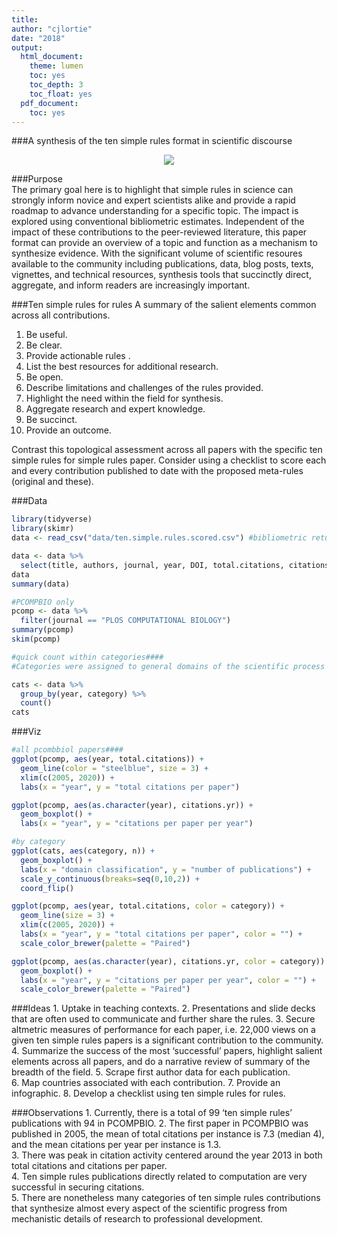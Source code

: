 ```yaml
---
title:
author: "cjlortie"
date: "2018"
output:
  html_document:
    theme: lumen
    toc: yes
    toc_depth: 3
    toc_float: yes
  pdf_document:
    toc: yes
---
```

###A synthesis of the ten simple rules format in scientific discourse
<br>

<center>
![](./10.jpg)
</center>  

###Purpose  
The primary goal here is to highlight that simple rules in science can strongly inform novice and expert scientists alike and provide a rapid roadmap to advance understanding for a specific topic.  The impact is explored using conventional bibliometric estimates.  Independent of the impact of these contributions to the peer-reviewed literature, this paper format can provide an overview of a topic and function as a mechanism to synthesize evidence.  With the significant volume of scientific resoures available to the community including publications, data, blog posts, texts, vignettes, and technical resources, synthesis tools that succinctly direct, aggregate, and inform readers are increasingly important. 

###Ten simple rules for rules
A summary of the salient elements common across all contributions.  

1. Be useful.
2. Be clear.
3. Provide actionable rules .
4. List the best resources for additional research.
5. Be open.
6. Describe limitations and challenges of the rules provided.
7. Highlight the need within the field for synthesis.
8. Aggregate research and expert knowledge.
9. Be succinct.
10. Provide an outcome.

Contrast this topological assessment across all papers with the specific ten simple rules for simple rules paper. Consider using a checklist to score each and every contribution published to date with the proposed meta-rules (original and these).

###Data
```r
library(tidyverse)
library(skimr)
data <- read_csv("data/ten.simple.rules.scored.csv") #bibliometric returns from the Web of Science on June 25th, 2018

data <- data %>%
  select(title, authors, journal, year, DOI, total.citations, citations.yr, category, views, shares, saves)
data
summary(data)

#PCOMPBIO only
pcomp <- data %>%
  filter(journal == "PLOS COMPUTATIONAL BIOLOGY")
summary(pcomp)
skim(pcomp)

#quick count within categories####
#Categories were assigned to general domains of the scientific process using the abstracts and familiarity with each publication (but not with detailed inspection). A secondary classification was also applicable in many instances, and the assignments provided were the primary focus of the paper - i.e. collaboration in a specific field would be classified as collaboration only using this schema.

cats <- data %>%
  group_by(year, category) %>%
  count()
cats

```


###Viz
```r
#all pcombbiol papers####
ggplot(pcomp, aes(year, total.citations)) +
  geom_line(color = "steelblue", size = 3) +
  xlim(c(2005, 2020)) +
  labs(x = "year", y = "total citations per paper")

ggplot(pcomp, aes(as.character(year), citations.yr)) +
  geom_boxplot() +
  labs(x = "year", y = "citations per paper per year")

#by category
ggplot(cats, aes(category, n)) +
  geom_boxplot() +
  labs(x = "domain classification", y = "number of publications") +
  scale_y_continuous(breaks=seq(0,10,2)) +
  coord_flip() 

ggplot(pcomp, aes(year, total.citations, color = category)) +
  geom_line(size = 3) +
  xlim(c(2005, 2020)) +
  labs(x = "year", y = "total citations per paper", color = "") +
  scale_color_brewer(palette = "Paired")

ggplot(pcomp, aes(as.character(year), citations.yr, color = category)) +
  geom_boxplot() +
  labs(x = "year", y = "citations per paper per year", color = "") +
  scale_color_brewer(palette = "Paired")


```


###Ideas
1. Uptake in teaching contexts.
2. Presentations and slide decks that are often used to communicate and further share the rules.
3. Secure altmetric measures of performance for each paper, i.e. 22,000 views on a given ten simple rules papers is a significant contribution to the community.
4. Summarize the success of the most 'successful' papers, highlight salient elements across all papers, and do a narrative review of summary of the breadth of the field.
5. Scrape first author data for each publication.  
6. Map countries associated with each contribution.
7. Provide an infographic.
8. Develop a checklist using ten simple rules for rules.

###Observations
1. Currently, there is a total of 99 'ten simple rules' publications with 94 in PCOMPBIO.
2. The first paper in PCOMPBIO was published in 2005, the mean of total citations per instance is 7.3 (median 4), and the mean citations per year per instance is 1.3.  
3. There was peak in citation activity centered around the year 2013 in both total citations and citations per paper.  
4. Ten simple rules publications directly related to computation are very successful in securing citations.  
5. There are nonetheless many categories of ten simple rules contributions that synthesize almost every aspect of the scientific progress from mechanistic details of research to professional development.  

